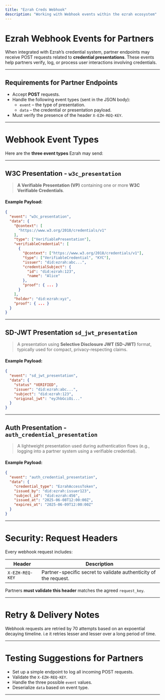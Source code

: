 ```yaml
---
title: "Ezrah Creds Webhook"
description: "Working with Webhook events within the ezrah ecosystem"
---
```



# Ezrah Webhook Events for Partners

When integrated with Ezrah’s credential system, partner endpoints may receive POST requests related to **credential presentations**. These events help partners verify, log, or process user interactions involving credentials.

---

## Requirements for Partner Endpoints

* Accept **POST** requests.
* Handle the following event types (sent in the JSON body):
  * `event` – the type of presentation.
  * `data` – the credential or presentation payload.
* Must verify the presence of the header `X-EZH-REQ-KEY`.

---

# Webhook Event Types

Here are the **three event types** Ezrah may send:

---

## W3C Presentation -  `w3c_presentation`

> **A Verifiable Presentation (VP)** containing one or more **W3C Verifiable Credentials**.

#### Example Payload:

```json filename="event.json"
{
  "event": "w3c_presentation",
  "data": {
    "@context": [
      "https://www.w3.org/2018/credentials/v1"
    ],
    "type": ["VerifiablePresentation"],
    "verifiableCredential": [
      {
        "@context": ["https://www.w3.org/2018/credentials/v1"],
        "type": ["VerifiableCredential", "KYC"],
        "issuer": "did:ezrah:abc...",
        "credentialSubject": {
          "id": "did:ezrah:123",
          "name": "Alice"
        },
        "proof": { ... }
      }
    ],
    "holder": "did:ezrah:xyz",
    "proof": { ... }
  }
}
```

---

## SD-JWT Presentation `sd_jwt_presentation`

> A presentation using **Selective Disclosure JWT (SD-JWT)** format, typically used for compact, privacy-respecting claims.

#### Example Payload:

```json filename="event.json"
{
  "event": "sd_jwt_presentation",
  "data": {
    "status" "VERIFIED",
    "issuer": "did:ezrah:abc...",
    "subject": "did:ezrah:123",
    "original_jwt": "eyJhbGciOi..."
  }
}
```

---

## Auth Presentation - `auth_credential_presentation`

> A lightweight presentation used during authentication flows (e.g., logging into a partner system using a verifiable credential).

#### Example Payload:

```json filename="event.json"
{
  "event": "auth_credential_presentation",
  "data": {
    "credential_type": "EzrahAccessToken",
    "issued_by": "did:ezrah:issuer123",
    "subject_id": "did:ezrah:456",
    "issued_at": "2025-06-08T12:00:00Z",
    "expires_at": "2025-06-09T12:00:00Z"
  }
}
```

---

# Security: Request Headers

Every webhook request includes:

| Header          | Description                                                      |
| --------------- | ---------------------------------------------------------------- |
| `X-EZH-REQ-KEY` | Partner-specific secret to validate authenticity of the request. |

Partners **must validate this header** matches the agreed `request_key`.

---

# Retry & Delivery Notes

Webhook requests are retried by 70 attempts based on an expoential decaying timeline. i.e it retries lesser and lesser over a long period of time.

---

# Testing Suggestions for Partners

* Set up a simple endpoint to log all incoming POST requests.
* Validate the `X-EZH-REQ-KEY`.
* Handle the three possible `event` values.
* Deserialize `data` based on event type.

---




